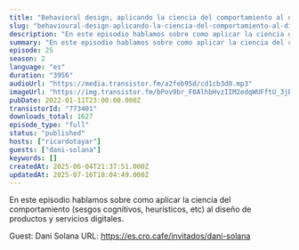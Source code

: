 ```yaml
---
title: "Behavioral design, aplicando la ciencia del comportamiento al diseño, con Dani Solana"
slug: "behavioural-design-aplicando-la-ciencia-del-comportamiento-al-diseno-con-dani-solana"
description: "En este episodio hablamos sobre como aplicar la ciencia del comportamiento (sesgos cognitivos, heurísticos, etc) al diseño de productos y servicios digitales.\n\nGuest: Dani Solana\nURL: https://es.cro.cafe/invitados/dani-solana"
summary: "En este episodio hablamos sobre como aplicar la ciencia del comportamiento (sesgos cognitivos, heurísticos, etc) al diseño de productos y servicios digitales."
episode: 25
season: 2
language: "es"
duration: "3956"
audioUrl: "https://media.transistor.fm/a2feb95d/cd1cb3d0.mp3"
imageUrl: "https://img.transistor.fm/bPov9br_F0AlhbHvzIIM2edqWUFftU_3jBMH7gpKx5I/rs:fill:3000:3000:1/q:60/aHR0cHM6Ly9pbWct/dXBsb2FkLXByb2R1/Y3Rpb24udHJhbnNp/c3Rvci5mbS9hODI2/ODBjN2MyZTQxMTNh/NGQ2M2Y1YjM5M2M5/MDliZS5wbmc.webp"
pubDate: 2022-01-11T23:00:00.000Z
transistorId: "773401"
downloads_total: 1627
episode_type: "full"
status: "published"
hosts: ["ricardotayar"]
guests: ["dani-solana"]
keywords: []
createdAt: 2025-06-04T21:37:51.000Z
updatedAt: 2025-07-16T18:04:49.000Z
---
```


En este episodio hablamos sobre como aplicar la ciencia del comportamiento (sesgos cognitivos, heurísticos, etc) al diseño de productos y servicios digitales.

Guest: Dani Solana
URL: https://es.cro.cafe/invitados/dani-solana
